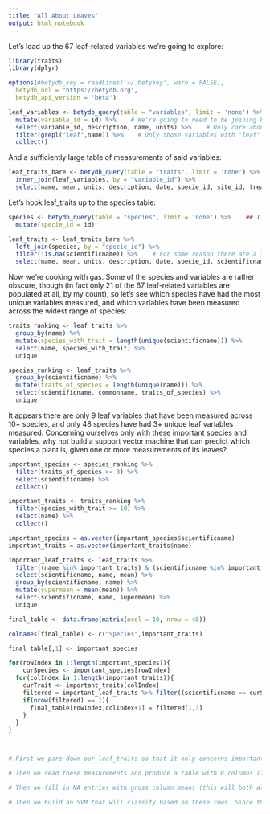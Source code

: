 ```yaml
---
title: "All About Leaves"
output: html_notebook
---
```


Let's load up the 67 leaf-related variables we're going to explore:

```r
library(traits)
library(dplyr)

options(#betydb_key = readLines('~/.betykey', warn = FALSE),
  betydb_url = "https://betydb.org",
  betydb_api_version = 'beta')

leaf_variables <- betydb_query(table = "variables", limit = 'none') %>%    # Should take about 15 seconds
  mutate(variable_id = id) %>%    # We're going to need to be joining based on variable_id later
  select(variable_id, description, name, units) %>%    # Only care about the important stuff
  filter(grepl("leaf",name)) %>%    # Only those variables with "leaf" in the name
  collect()

```

And a sufficiently large table of measurements of said variables:

```r

leaf_traits_bare <- betydb_query(table = "traits", limit = 'none') %>%    # Should take about 70 seconds
  inner_join(leaf_variables, by = "variable_id") %>%
  select(name, mean, units, description, date, specie_id, site_id, treatment_id)

```

Let's hook leaf_traits up to the species table:

```r

species <- betydb_query(table = "species", limit = 'none') %>%    ## I believe there are 70529 distinct species total; this takes around 10 minutes
  mutate(specie_id = id)

leaf_traits <- leaf_traits_bare %>%
  left_join(species, by = "specie_id") %>%
  filter(!is.na(scientificname)) %>%    # For some reason there are a lot of specie_id values not found in the species table...
  select(name, mean, units, description, date, specie_id, scientificname, commonname, site_id, treatment_id)


```

Now we're cooking with gas. Some of the species and variables are rather obscure, though (in fact only 21 of the 67 leaf-related variables are populated at all, by my count), so let's see which species have had the most unique variables measured, and which variables have been measured across the widest range of species:

```r

traits_ranking <- leaf_traits %>%
  group_by(name) %>%
  mutate(species_with_trait = length(unique(scientificname))) %>%
  select(name, species_with_trait) %>%
  unique

species_ranking <- leaf_traits %>%
  group_by(scientificname) %>%
  mutate(traits_of_species = length(unique(name))) %>%
  select(scientificname, commonname, traits_of_species) %>%
  unique

```

It appears there are only 9 leaf variables that have been measured across 10+ species, and only 48 species have had 3+ unique leaf variables measured. Concerning ourselves only with these important species and variables, why not build a support vector machine that can predict which species a plant is, given one or more measurements of its leaves?

```r

important_species <- species_ranking %>%
  filter(traits_of_species >= 3) %>%
  select(scientificname) %>%
  collect()

important_traits <- traits_ranking %>%
  filter(species_with_trait >= 10) %>%
  select(name) %>%
  collect()

important_species = as.vector(important_species$scientificname)
important_traits = as.vector(important_traits$name)

important_leaf_traits <- leaf_traits %>%
  filter((name %in% important_traits) & (scientificname %in% important_species)) %>%
  select(scientificname, name, mean) %>%
  group_by(scientificname, name) %>%
  mutate(supermean = mean(mean)) %>%
  select(scientificname, name, supermean) %>%
  unique

final_table <- data.frame(matrix(ncol = 10, nrow = 48))

colnames(final_table) <- c("Species",important_traits)

final_table[,1] <- important_species

for(rowIndex in 1:length(important_species)){
    curSpecies <- important_species[rowIndex]
  for(colIndex in 1:length(important_traits)){
    curTrait <- important_traits[colIndex]
    filtered = important_leaf_traits %>% filter((scientificname == curSpecies) & (name == curTrait))
    if(nrow(filtered) == 1){
      final_table[rowIndex,colIndex+1] = filtered[1,3]
    }
  }
}



# First we pare down our leaf_traits so that it only concerns important species and variables

# Then we read these measurements and produce a table with 8 columns (leaf variables) and 48 rows (species), taking the mean (median?) where a specific variable has been measured on a specific species multiple times

# Then we fill in NA entries with gross column means (this will both allow the SVM to work, but also possibly bias the SVM to favoritize classifications of species with many NA values relative to the measurements inputted; if this becomes an issue, we could mitigate it via a "master predictor" which, given m < 8 leaf measurements, builds an SVM from only those m columns and applies it to the input)

# Then we build an SVM that will classify based on these rows. Since there are only as many "observations" as classes, this should be equivalent to 1-nearest-neighbor prediction.

```
